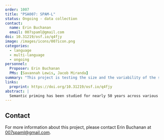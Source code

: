 ```yaml
---
order: 1007
title: "PSA007: SPAM-L"
status: Ongoing - data collection
contact: 
  name: Erin Buchanan
  email: 007spaml@gmail.com
doi: 10.31219/osf.io/q4fjy
image: /images/icons/007icon.png
categories:
  - language
  - multi-language
  - ongoing
personnel:
  Proposer: Erin Buchanan
  PMs: [Savannah Lewis, Jacob Miranda]
summary: "This project is testing the size and the variability of the semantic priming effect across ten languages by creating a large database of semantic priming values."
links: 
  preprint: https://doi.org/10.31219/osf.io/q4fjy
abstract: |
  Semantic priming has been studied for nearly 50 years across various experimental manipulations and theoretical frameworks. These studies provide insight into the cognitive underpinnings of semantic representations in both healthy and clinical populations; however, they have suffered from several issues including generally low sample sizes and a lack of diversity in linguistic implementations. Here, we will test the size and the variability of the semantic priming effect across ten languages by creating a large database of semantic priming values, based on an adaptive sampling procedure. Differences in response latencies between related word-pair conditions and unrelated word-pair conditions (i.e., difference score confidence interval is greater than zero) will allow quantifying evidence for semantic priming, whereas improvements in model fit with the addition of a random intercept for language will provide support for variability in semantic priming across languages.
---
```


## Contact

For more information about this project, please contact Erin Buchanan at [007spaml@gmail.com](007spaml@gmail.com).
